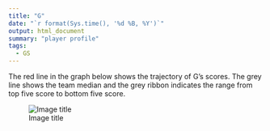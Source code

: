 ```yaml
---
title: "G"
date: "`r format(Sys.time(), '%d %B, %Y')`"
output: html_document
summary: "player profile"
tags:
  - GS
---
```


The red line in the graph below shows the trajectory of G's scores. The grey line shows the team median and the grey ribbon indicates the range from top five score to bottom five score.

![Image title](G.jpg)
